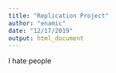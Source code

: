 ```yaml
---
title: "Replication Project"
author: "enamic"
date: "12/17/2019"
output: html_document
---
```

I hate people